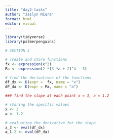 ```yaml
---
title: "day2-tasks"
author: "Jaslyn Miura"
format: html
editor: visual
---
```


```r
library(tidyverse)
library(palmerpenguins)
```

```r
# SECTION 3

# create and store functions
fx <- expression(x^2)
Pa <- expression(2 *(3 *a + 2)^4 - 5)

# find the derivatives of the functions
df_dx <- D(expr =  fx, name = "x")
dP_da <- D(expr = Pa, name = "a")

### find the slope at each point x = 3, a = 1.2

# storing the specific values
x <- 3
a <- 1.2

# evaluating the derivative for the slope
x_3 <- eval(df_dx)
a_1.2 <- eval(dP_da)

```

